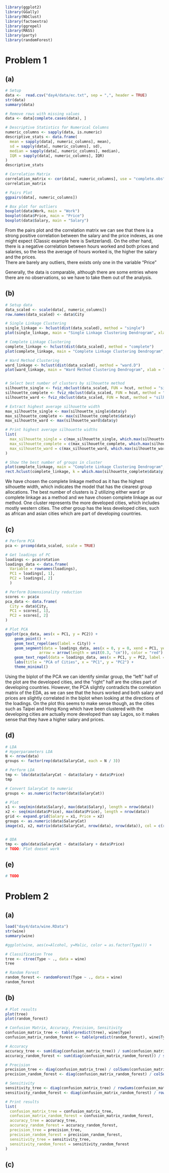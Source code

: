 ```r
library(ggplot2)
library(GGally)
library(NbClust)
library(factoextra)
library(ggrepel)
library(MASS)
library(party)
library(randomForest)
```

# Problem 1

## (a)
```r
# Setup
data <-  read.csv("day4/data/ec.txt", sep = ",", header = TRUE)
str(data)
summary(data)

# Remove rows with missing values
data <- data[complete.cases(data), ]

# Descriptive Statistics for Numerical Columns
numeric_columns <- sapply(data, is.numeric)
descriptive_stats <- data.frame(
  mean = sapply(data[, numeric_columns], mean),
  sd = sapply(data[, numeric_columns], sd),
  median = sapply(data[, numeric_columns], median),
  IQR = sapply(data[, numeric_columns], IQR)
)
descriptive_stats

# Correlation Matrix
correlation_matrix <- cor(data[, numeric_columns], use = "complete.obs")
correlation_matrix

# Pairs Plot
ggpairs(data[, numeric_columns])

# Box plot for outliers
boxplot(data$Work, main = "Work")
boxplot(data$Price, main = "Price")
boxplot(data$Salary, main = "Salary")
```

From the pairs plot and the correlation matrix we can see that there is a strong positive correlation between the salary and the price indexes, as one might expect (Classic example here is Switzerland). On the other hand, there is a negative correlation between hours worked and both prices and salaries, so the less the average of hours worked is, the higher the salary and the prices.  
There are barely any outliers, there exists only one in the variable "Price"

Generally, the data is comparable, although there are some entries where there are no observations, so we have to take them out of the analysis.

## (b)

```r
# Setup data
data_scaled <- scale(data[, numeric_columns])
row.names(data_scaled) <- data$City

# Single Linkage Clustering
single_linkage <- hclust(dist(data_scaled), method = "single")
plot(single_linkage, main = "Single Linkage Clustering Dendrogram", xlab = "Cities", ylab = "Euclidean Distance")

# Complete Linkage Clustering
complete_linkage <- hclust(dist(data_scaled), method = "complete")
plot(complete_linkage, main = "Complete Linkage Clustering Dendrogram", xlab = "Cites", ylab = "Euclidean Distance")

# Ward Method Clustering
ward_linkage <- hclust(dist(data_scaled), method = "ward.D")
plot(ward_linkage, main = "Ward Method Clustering Dendrogram", xlab = "Cities", ylab = "Euclidean Distance")


# Select best number of clusters by silhouette method
silhouette_single <- fviz_nbclust(data_scaled, FUN = hcut, method = "silhouette", hc_method = "single")
silhouette_complete <- fviz_nbclust(data_scaled, FUN = hcut, method = "silhouette", hc_method = "complete")
silhouette_ward <- fviz_nbclust(data_scaled, FUN = hcut, method = "silhouette", hc_method = "ward.D")

# Extract highest average silhouette width
max_silhouette_single <- max(silhouette_single$data$y)
max_silhouette_complete <- max(silhouette_complete$data$y)
max_silhouette_ward <- max(silhouette_ward$data$y)

# Print highest average silhouette widths
list(
  max_silhouette_single = c(max_silhouette_single, which.max(silhouette_single$data$y)),
  max_silhouette_complete = c(max_silhouette_complete, which.max(silhouette_complete$data$y)),
  max_silhouette_ward = c(max_silhouette_ward, which.max(silhouette_ward$data$y))
)

# Show the best number of groups in cluster
plot(complete_linkage, main = "Complete Linkage Clustering Dendrogram", xlab = "Cites", ylab = "Euclidean Distance")
rect.hclust(complete_linkage, k = which.max(silhouette_complete$data$y), border = "red")
```

We have chosen the complete linkage method as it has the highest silhouette width, which indicates the model that has the clearest group allocations. The best number of clusters is 2 utilizing either ward or complete linkage as a method and we have chosen complete linkage as our method.
One cluster represents the more developed cities, which includes mostly western cities. The other group has the less developed cities, such as african and asian cities which are part of developing countries.

## (c)

```r
# Perform PCA
pca <- prcomp(data_scaled, scale = TRUE)

# Get loadings of PC
loadings <- pca$rotation
loadings_data <- data.frame(
  Variable = rownames(loadings),
  PC1 = loadings[, 1],
  PC2 = loadings[, 2]
  )

# Perform Dimensionality reduction
scores <- pca$x
pca_data <- data.frame(
  City = data$City,
  PC1 = scores[, 1],
  PC2 = scores[, 2]
)

# Plot PCA
ggplot(pca_data, aes(x = PC1, y = PC2)) +
    geom_point() +
    geom_text_repel(aes(label = City)) +
    geom_segment(data = loadings_data, aes(x = 0, y = 0, xend = PC1, yend = PC2),
               arrow = arrow(length = unit(0.3, "cm")), color = "red") +
    geom_text_repel(data = loadings_data, aes(x = PC1, y = PC2, label = Variable), color = "red") +
    labs(title = "PCA of Cities", x = "PC1", y = "PC2") + 
    theme_minimal()
```

Using the biplot of the PCA we can identify similar group, the "left" half of the plot are the developed cities, and the "right" half are the cities part of developing countries. 
However, the PCA slightly contradicts the correlation matrix of the EDA, as we can see that the hours worked and both salary and prices are slightly correlated in the biplot when looking at the directions of the loadings. On the plot this seems to make sense though, as the cities such as Taipei and Hong Kong which have been clustered with the developing cities are actually more developed than say Lagos, so it makes sense that they have a higher salary and prices. 

## (d)

```r
# LDA
# Hyperparameters LDA
N <- nrow(data)
groups <- factor(rep(data$SalaryCat, each = N / 3))

# Perform LDA
tmp <- lda(data$SalaryCat ~ data$Salary + data$Price)
tmp

# Convert SalaryCat to numeric
groups <- as.numeric(factor(data$SalaryCat))

# Plot
x1 <- seq(min(data$Salary), max(data$Salary), length = nrow(data))
x2 <- seq(min(data$Price), max(data$Price), length = nrow(data))
grid <- expand.grid(Salary = x1, Price = x2)
groups <- as.numeric(data$SalaryCat)
image(x1, x2, matrix(data$SalaryCat, nrow(data), nrow(data)), col = c(rgb(0,0,0,0.2), rgb(1,0,0,0.3)))


# QDA
tmp <- qda(data$SalaryCat ~ data$Salary + data$Price)
# TODO: Plot doesnt work
```

## (e)

```r
# TODO
```

# Problem 2

## (a)
```r
load("day4/data/wine.RData")
str(wine)
summary(wine)

#ggplot(wine, aes(x=Alcohol, y=Malic, color = as.factor(Type))) +

# Classification Tree
tree <- ctree(Type ~ ., data = wine)
tree

# Random Forest
random_forest <- randomForest(Type ~ ., data = wine)
random_forest

```

## (b)
```r
# Plot results
plot(tree)
plot(random_forest)

# Confusion Matrix, Accuracy, Precision, Sensitivity
confusion_matrix_tree <- table(predict(tree), wine$Type)
confusion_matrix_random_forest <- table(predict(random_forest), wine$Type)

# Accuracy
accuracy_tree <- sum(diag(confusion_matrix_tree)) / sum(confusion_matrix_tree)
accuracy_random_forest <- sum(diag(confusion_matrix_random_forest)) / sum(confusion_matrix_random_forest)

# Precision
precision_tree <- diag(confusion_matrix_tree) / colSums(confusion_matrix_tree)
precision_random_forest <- diag(confusion_matrix_random_forest) / colSums(confusion_matrix_random_forest)

# Sensitivity
sensitivity_tree <- diag(confusion_matrix_tree) / rowSums(confusion_matrix_tree)
sensitivity_random_forest <- diag(confusion_matrix_random_forest) / rowSums(confusion_matrix_random_forest)

# Print results
list(
  confusion_matrix_tree = confusion_matrix_tree,
  confusion_matrix_random_forest = confusion_matrix_random_forest,
  accuracy_tree = accuracy_tree,
  accuracy_random_forest = accuracy_random_forest,
  precision_tree = precision_tree,
  precision_random_forest = precision_random_forest,
  sensitivity_tree = sensitivity_tree,
  sensitivity_random_forest = sensitivity_random_forest
)
```

## (c)
```r

```
